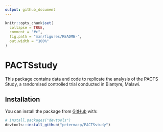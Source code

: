 ```yaml
---
output: github_document
---
```


<!-- README.md is generated from README.Rmd. Please edit that file -->

```r
knitr::opts_chunk$set(
  collapse = TRUE,
  comment = "#>",
  fig.path = "man/figures/README-",
  out.width = "100%"
)
```
# PACTSstudy

This package contains data and code to replicate the analysis of the PACTS Study, a randomised controlled trial conducted in Blantyre, Malawi.

## Installation

You can install the package from [GitHub](https://github.com/) with:

``` r
# install.packages("devtools")
devtools::install_github("petermacp/PACTSstudy")
```
